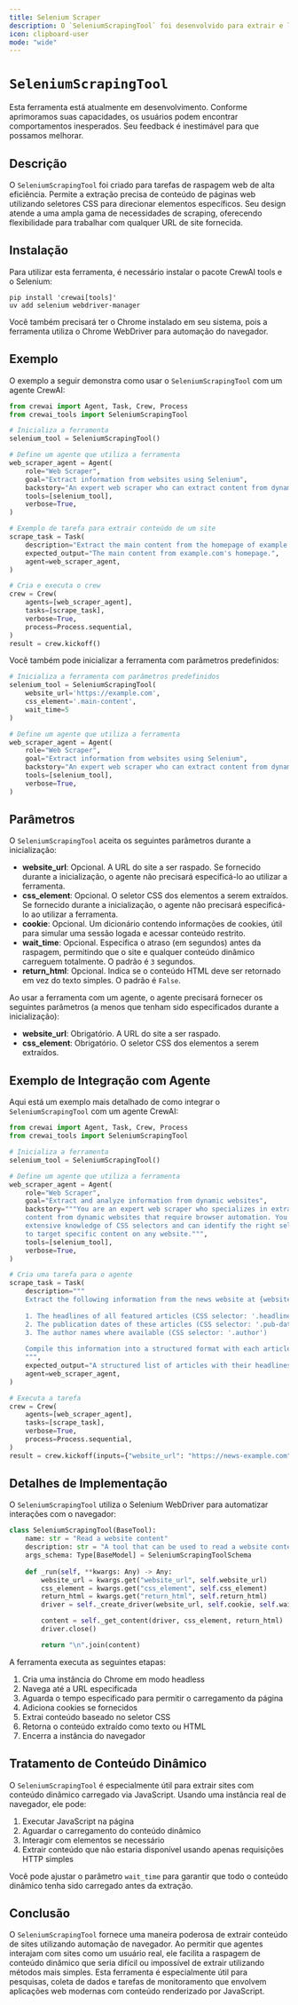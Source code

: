 ```yaml
---
title: Selenium Scraper
description: O `SeleniumScrapingTool` foi desenvolvido para extrair e ler o conteúdo de um site específico utilizando o Selenium.
icon: clipboard-user
mode: "wide"
---
```


# `SeleniumScrapingTool`

<Note>
    Esta ferramenta está atualmente em desenvolvimento. Conforme aprimoramos suas capacidades, os usuários podem encontrar comportamentos inesperados.
    Seu feedback é inestimável para que possamos melhorar.
</Note>

## Descrição

O `SeleniumScrapingTool` foi criado para tarefas de raspagem web de alta eficiência.
Permite a extração precisa de conteúdo de páginas web utilizando seletores CSS para direcionar elementos específicos.
Seu design atende a uma ampla gama de necessidades de scraping, oferecendo flexibilidade para trabalhar com qualquer URL de site fornecida.

## Instalação

Para utilizar esta ferramenta, é necessário instalar o pacote CrewAI tools e o Selenium:

```shell
pip install 'crewai[tools]'
uv add selenium webdriver-manager
```

Você também precisará ter o Chrome instalado em seu sistema, pois a ferramenta utiliza o Chrome WebDriver para automação do navegador.

## Exemplo

O exemplo a seguir demonstra como usar o `SeleniumScrapingTool` com um agente CrewAI:

```python Code
from crewai import Agent, Task, Crew, Process
from crewai_tools import SeleniumScrapingTool

# Inicializa a ferramenta
selenium_tool = SeleniumScrapingTool()

# Define um agente que utiliza a ferramenta
web_scraper_agent = Agent(
    role="Web Scraper",
    goal="Extract information from websites using Selenium",
    backstory="An expert web scraper who can extract content from dynamic websites.",
    tools=[selenium_tool],
    verbose=True,
)

# Exemplo de tarefa para extrair conteúdo de um site
scrape_task = Task(
    description="Extract the main content from the homepage of example.com. Use the CSS selector 'main' to target the main content area.",
    expected_output="The main content from example.com's homepage.",
    agent=web_scraper_agent,
)

# Cria e executa o crew
crew = Crew(
    agents=[web_scraper_agent],
    tasks=[scrape_task],
    verbose=True,
    process=Process.sequential,
)
result = crew.kickoff()
```

Você também pode inicializar a ferramenta com parâmetros predefinidos:

```python Code
# Inicializa a ferramenta com parâmetros predefinidos
selenium_tool = SeleniumScrapingTool(
    website_url='https://example.com',
    css_element='.main-content',
    wait_time=5
)

# Define um agente que utiliza a ferramenta
web_scraper_agent = Agent(
    role="Web Scraper",
    goal="Extract information from websites using Selenium",
    backstory="An expert web scraper who can extract content from dynamic websites.",
    tools=[selenium_tool],
    verbose=True,
)
```

## Parâmetros

O `SeleniumScrapingTool` aceita os seguintes parâmetros durante a inicialização:

- **website_url**: Opcional. A URL do site a ser raspado. Se fornecido durante a inicialização, o agente não precisará especificá-lo ao utilizar a ferramenta.
- **css_element**: Opcional. O seletor CSS dos elementos a serem extraídos. Se fornecido durante a inicialização, o agente não precisará especificá-lo ao utilizar a ferramenta.
- **cookie**: Opcional. Um dicionário contendo informações de cookies, útil para simular uma sessão logada e acessar conteúdo restrito.
- **wait_time**: Opcional. Especifica o atraso (em segundos) antes da raspagem, permitindo que o site e qualquer conteúdo dinâmico carreguem totalmente. O padrão é `3` segundos.
- **return_html**: Opcional. Indica se o conteúdo HTML deve ser retornado em vez do texto simples. O padrão é `False`.

Ao usar a ferramenta com um agente, o agente precisará fornecer os seguintes parâmetros (a menos que tenham sido especificados durante a inicialização):

- **website_url**: Obrigatório. A URL do site a ser raspado.
- **css_element**: Obrigatório. O seletor CSS dos elementos a serem extraídos.

## Exemplo de Integração com Agente

Aqui está um exemplo mais detalhado de como integrar o `SeleniumScrapingTool` com um agente CrewAI:

```python Code
from crewai import Agent, Task, Crew, Process
from crewai_tools import SeleniumScrapingTool

# Inicializa a ferramenta
selenium_tool = SeleniumScrapingTool()

# Define um agente que utiliza a ferramenta
web_scraper_agent = Agent(
    role="Web Scraper",
    goal="Extract and analyze information from dynamic websites",
    backstory="""You are an expert web scraper who specializes in extracting 
    content from dynamic websites that require browser automation. You have 
    extensive knowledge of CSS selectors and can identify the right selectors 
    to target specific content on any website.""",
    tools=[selenium_tool],
    verbose=True,
)

# Cria uma tarefa para o agente
scrape_task = Task(
    description="""
    Extract the following information from the news website at {website_url}:
    
    1. The headlines of all featured articles (CSS selector: '.headline')
    2. The publication dates of these articles (CSS selector: '.pub-date')
    3. The author names where available (CSS selector: '.author')
    
    Compile this information into a structured format with each article's details grouped together.
    """,
    expected_output="A structured list of articles with their headlines, publication dates, and authors.",
    agent=web_scraper_agent,
)

# Executa a tarefa
crew = Crew(
    agents=[web_scraper_agent],
    tasks=[scrape_task],
    verbose=True,
    process=Process.sequential,
)
result = crew.kickoff(inputs={"website_url": "https://news-example.com"})
```

## Detalhes de Implementação

O `SeleniumScrapingTool` utiliza o Selenium WebDriver para automatizar interações com o navegador:

```python Code
class SeleniumScrapingTool(BaseTool):
    name: str = "Read a website content"
    description: str = "A tool that can be used to read a website content."
    args_schema: Type[BaseModel] = SeleniumScrapingToolSchema
    
    def _run(self, **kwargs: Any) -> Any:
        website_url = kwargs.get("website_url", self.website_url)
        css_element = kwargs.get("css_element", self.css_element)
        return_html = kwargs.get("return_html", self.return_html)
        driver = self._create_driver(website_url, self.cookie, self.wait_time)

        content = self._get_content(driver, css_element, return_html)
        driver.close()

        return "\n".join(content)
```

A ferramenta executa as seguintes etapas:
1. Cria uma instância do Chrome em modo headless
2. Navega até a URL especificada
3. Aguarda o tempo especificado para permitir o carregamento da página
4. Adiciona cookies se fornecidos
5. Extrai conteúdo baseado no seletor CSS
6. Retorna o conteúdo extraído como texto ou HTML
7. Encerra a instância do navegador

## Tratamento de Conteúdo Dinâmico

O `SeleniumScrapingTool` é especialmente útil para extrair sites com conteúdo dinâmico carregado via JavaScript. Usando uma instância real de navegador, ele pode:

1. Executar JavaScript na página
2. Aguardar o carregamento do conteúdo dinâmico
3. Interagir com elementos se necessário
4. Extrair conteúdo que não estaria disponível usando apenas requisições HTTP simples

Você pode ajustar o parâmetro `wait_time` para garantir que todo o conteúdo dinâmico tenha sido carregado antes da extração.

## Conclusão

O `SeleniumScrapingTool` fornece uma maneira poderosa de extrair conteúdo de sites utilizando automação de navegador. Ao permitir que agentes interajam com sites como um usuário real, ele facilita a raspagem de conteúdo dinâmico que seria difícil ou impossível de extrair utilizando métodos mais simples. Esta ferramenta é especialmente útil para pesquisas, coleta de dados e tarefas de monitoramento que envolvem aplicações web modernas com conteúdo renderizado por JavaScript.